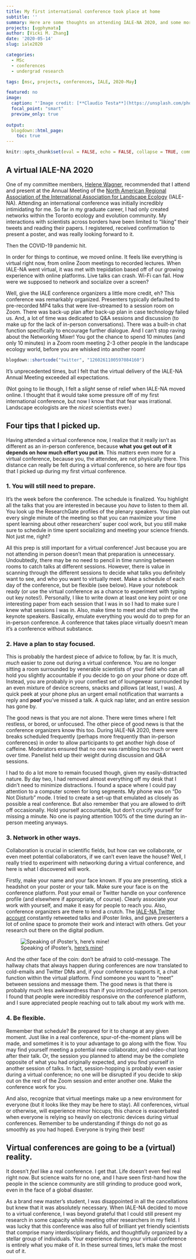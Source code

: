 ```yaml
---
title: My first international conference took place at home
subtitle: ''
summary: Here are some thoughts on attending IALE-NA 2020, and some more thoughts about virtual conferences.
projects: [ugphymata]
author: [Vicki M. Zhang]
date: '2020-05-14'
slug: iale2020

categories:
  - MSc
  - conferences
  - undergrad research

tags: [msc, projects, conferences, IALE, 2020-May]

featured: no
image:
  caption: "'Image credit: [**Claudio Testa**](https://unsplash.com/photos/-SO3JtE3gZo)'"
  focal_point: "smart"
  preview_only: true
  
output:
  blogdown::html_page:
    toc: true
---
```

```r
knitr::opts_chunk$set(eval = FALSE, echo = FALSE, collapse = TRUE, comment = NA, tidy = FALSE)
```


## A virtual IALE-NA 2020

One of my committee members, [Helene Wagner](http://sites.utm.utoronto.ca/wagnerlab/), recommended that I attend and present at the Annual Meeting of the [North American Regional Association of the International Association for Landscape Ecology](http://www.ialena.org/) (IALE-NA). Attending an international conference was initially incredibly intimidating for me. So far in my graduate career, I had only created networks within the Toronto ecology and evolution community. My interactions with scientists across borders have been limited to "liking" their tweets and reading their papers. I registered, received confirmation to present a poster, and was really looking forward to it.

Then the COVID-19 pandemic hit.

In order for things to continue, we moved online. It feels like everything is virtual right now, from online Zoom meetings to recorded lectures. When IALE-NA went virtual, it was met with trepidation based off of our growing experience with online platforms. Live talks can crash. Wi-Fi can fail. How were we supposed to network and socialize over a screen?

Well, give the IALE conference organizers a little more credit, eh? This conference was remarkably organized. Presenters typically defaulted to pre-recorded MP4 talks that were live-streamed to a session room on Zoom. There was back-up plan after back-up plan in case technology failed us. And, a lot of time was dedicated to Q&A sessions and discussion (to make up for the lack of in-person conversations). There was a built-in chat function specifically to encourage further dialogue. And I can't stop raving about the Networking Mixer! You got the chance to spend 10 minutes (and only 10 minutes) in a Zoom room meeting 2-3 other people in the landscape ecology world, before you are whisked into another room! 

```r
blogdown::shortcode("twitter", "1260261100597084160")
```

It's unprecedented times, but I felt that the virtual delivery of the IALE-NA Annual Meeting exceeded all expectations.

(Not going to lie though, I felt a *slight* sense of relief when IALE-NA moved online. I thought that it would take some pressure off of my first international conference, but now I know that that fear was irrational. Landscape ecologists are the *nicest* scientists ever.)

## Four tips that I picked up.

Having attended a virtual conference now, I realize that it really isn't as different as an in-person conference, because **what you get out of it depends on how much effort you put in**. This matters even more for a virtual conference, because you, the attendee, are not physically there. This distance can really be felt during a virtual conference, so here are four tips that I picked up during my first virtual conference.

### 1. You will still need to prepare.

It's the week before the conference. The schedule is finalized. You highlight all the talks that you are interested in because you *have* to listen to them all. You look up the ResearchGate profiles of the plenary speakers. You plan out every single minute of the meeting so that you can maximize your time spent learning about other researchers' super cool work, but you still make sure to schedule in time spent socializing and meeting your science friends. Not just me, right?

All this prep is still important for a virtual conference! Just because you are not attending in person doesn't mean that preparation is unnecessary. Undoubtedly, there may be no need to pencil in time running between rooms to catch talks at different sessions. However, there is value in scanning through the different sessions to decide what talks you definitely want to see, and who you want to virtually meet. Make a schedule of each day of the conference, but be flexible (see below). Have your notebook ready (or use the virtual conference as a chance to experiment with typing out key notes!). Personally, I like to write down at least one key point or one interesting paper from each session that I was in so I had to make sure I knew what sessions I was in. Also, make time to meet and chat with the keynote speakers. Basically, emulate everything you would do to prep for an in-person conference. A conference that takes place virtually doesn't mean it's a conference without substance.

### 2. Have a plan to stay focused.

This is probably the hardest piece of advice to follow, by far. It is much, *much* easier to zone out during a virtual conference. You are no longer sitting a room surrounded by venerable scientists of your field who can all hold you slightly accountable if you decide to go on your phone or doze off. Instead, you are probably in your comfiest set of loungewear surrounded by an even mixture of device screens, snacks and pillows (at least, I was). A quick peek at your phone plus an urgent email notification that warrants a reply and **poof** you've missed a talk. A quick nap later, and an entire session has gone by.

The good news is that you are not alone. There were times where I felt restless, or bored, or unfocused. The other piece of good news is that the conference organizers know this too. During IALE-NA 2020, there were breaks scheduled frequently (perhaps more frequently than in-person conferences) in order to allow participants to get another high dose of caffeine. Moderators ensured that no one was rambling too much or went over time. Panelist held up their weight during discussion and Q&A sessions.

I had to do a lot more to remain focused though, given my easily-distracted nature. By day two, I had removed almost everything off my desk that I didn't need to minimize distractions. I found a space where I could pay attention to a computer screen for long segments. My  phone was on "Do Not Disturb" mode. I tried to create a set-up that emulated as closely as possible a real conference. But also remember that you are allowed to drift off occasionally. Hold yourself accountable, but don't crucify yourself for missing a minute. No one is paying attention 100% of the time during an in-person meeting anyways.

### 3. Network in other ways.

Collaboration is crucial in scientific fields, but how can we collaborate, or even meet potential collaborators, if we can't even leave the house? Well, I really tried to experiment with networking during a virtual conference, and here is what I discovered will work.

Firstly, make your name and your face known. If you are presenting, stick a headshot on your poster or your talk. Make sure your face is on the conference platform. Post your email or Twitter handle on your conference profile (and elsewhere if appropriate, of course). Clearly associate your work with yourself, and make it easy for people to reach you. Also, conference organizers are there to lend a crutch. The [IALE-NA Twitter account](https://twitter.com/iale_na) constantly retweeted talks and iPoster links, and gave presenters a lot of online space to promote their work and interact with others. Get your research out there on the digital podium.

![Speaking of iPoster's, [here's mine!](https://2020toronto-ialena.ipostersessions.com/templates/iPosters/template3.aspx?s=62-71-43-36-EE-35-05-B9-DB-A8-AC-79-F4-6E-2B-8B)](iposter.jpg)


And the other face of the coin: don't be afraid to cold-message. The hallway chats that always happen during conferences are now translated to cold-emails and Twitter DMs and, if your conference supports it, a chat function within the virtual platform. Find someone you want to "meet" between sessions and message them. The good news is that there is probably much less awkwardness than if you introduced yourself in person. I found that people were incredibly responsive on the conference platform, and I sure appreciated people reaching out to talk about my work with me.

### 4. Be flexible.

Remember that schedule? Be prepared for it to change at any given moment. Just like in a real conference, spur-of-the-moment plans will be made, and sometimes it is to your advantage to go along with the flow. You may find yourself meeting a potential new collaborator, and video-chat long after their talk. Or, the session you planned to attend may be the complete opposite of what you had originally expected, and you find yourself in another session of talks. In fact, session-hopping is probably even easier during a virtual conference; no one will be disrupted if you decide to skip out on the rest of the Zoom session and enter another one. Make the conference work for you.

And also, recognize that virtual meetings make up a new environment for everyone (but it looks like they may be here to stay). All conferences, virtual or otherwise, will experience minor hiccups; this chance is exacerbated when everyone is relying so heavily on electronic devices during virtual conferences. Remember to be understanding if things do not go as smoothly as you had hoped. Everyone is trying their best!

## Virtual conferences are going to be a (virtual) reality.

It doesn't *feel* like a real conference. I get that. Life doesn't even feel real right now. But science waits for no one, and I have seen first-hand how the people in the science community are still grinding to produce good work, even in the face of a global disaster.

As a brand new master's student, I was disappointed in all the cancellations but knew that it was absolutely necessary. When IALE-NA decided to move to a virtual conference, I was beyond grateful that I could still present my research in some capacity while meeting other researchers in my field. I was lucky that this conference was also full of brilliant yet friendly scientists that comprise many interdisciplinary fields, and thoughtfully organized by a stellar group of individuals. Your experience during your virtual conference is entirely what you make of it. In these surreal times, let's make the most out of it.
